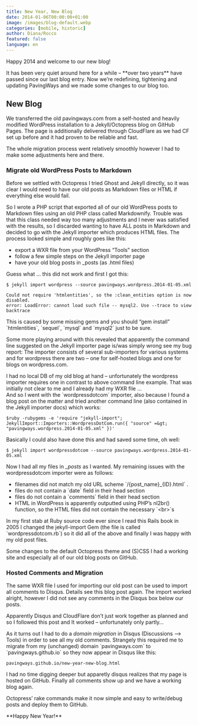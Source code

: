 ```yaml
---
title: New Year, New Blog
date: 2014-01-06T00:00:00+01:00
image: /images/blog-default.webp
categories: [mobile, historic]
author: Diana/Rocco
featured: false
language: en
---
```


<div class="entry-content">

<p>
Happy 2014 and welcome to our new blog!
</p>


<p>
It has been very quiet around here for a while &ndash; **over two years**  have passed since our last blog entry.
Now we&rsquo;re redefining, tightening and updating PavingWays and we made some changes to our blog too.
</p>

<h2>New Blog</h2>


<p>
We transferred the old pavingways.com from a self-hosted and heavily modified WordPress installation to a Jekyll/Octopress blog on GitHub Pages.
The page is additionally delivered through CloudFlare as we had CF set up before and it had proven to be reliable and fast.
</p>


<p>
The whole migration process went relatively smoothly however I had to make some adjustments here and there.
</p>

<h3>Migrate old WordPress Posts to Markdown</h3>


<p>
Before we settled with Octopress I tried Ghost and Jekyll directly, so it was clear I would need to have our old posts as Markdown files or HTML if everything else would fail.
</p>


<p>
So I wrote a PHP script that exported all of our old WordPress posts to Markdown files using an old PHP class called Markdownify.
Trouble was that this class needed way too many adjustments and I never was satisfied with the results, so I discarded wanting to have ALL posts in Markdown and decided to go with the Jekyll importer which produces HTML files.
The process looked simple and roughly goes like this:
</p>

<ul>
<li>export a WXR file from your WordPress &ldquo;Tools&rdquo; section</li>
<li>follow a few simple steps on the Jekyll importer page</li>
<li>have your old blog posts in _posts (as .html files)</li>
</ul>



<p>
Guess what &hellip; this did not work and first I got this:
</p>

```
$ jekyll import wordpress --source pavingways.wordpress.2014-01-05.xml

Could not require 'htmlentities', so the :clean_entities option is now disabled.
error: LoadError: cannot load such file -- mysql2. Use --trace to view backtrace

```


<p>
This is caused by some missing gems and you should &ldquo;gem install&rdquo; `htmlentities`, `sequel`, `mysql` and `mysql2` just to be sure.
</p>


<p>
Some more playing around with this revealed that apparently the command line suggested on the Jekyll importer page is/was simply wrong see my bug report:
The importer consists of several sub-importers for various systems and for wordpress there are two &ndash; one for self-hosted blogs and one for blogs on wordpress.com.
</p>


<p>
I had no local DB of my old blog at hand &ndash; unfortunately the wordpress importer requires one in contrast to above command line example. That was initially not clear to me and I already had my WXR file &hellip;<br/>
And so I went with the `wordpressdotcom` importer, also because I found a blog post on the matter and tried another command line (also contained in the Jekyll importer docs) which works:
</p>

```
$ruby -rubygems -e 'require "jekyll-import"; JekyllImport::Importers::WordpressDotCom.run({ "source" =&gt; "pavingways.wordpress.2014-01-05.xml" })'

```


<p>
Basically I could also have done this and had saved some time, oh well:
</p>

```
$ jekyll import wordpressdotcom --source pavingways.wordpress.2014-01-05.xml

```


<p>
Now I had all my files in <em>_posts</em> as I wanted. My remaining issues with the wordpressdotcom importer were as follows:
</p>

<ul>
<li>filenames did not match my old URL scheme `/{post_name}_{ID}.html` .</li>
<li>files do not contain a `date` field in their head section</li>
<li>files do not contain a `comments` field in their head section</li>
<li>HTML in WordPress is apparently outputted using PHP&rsquo;s nl2br() function, so the HTML files did not contain the necessary `&lt;br&gt;`s</li>
</ul>



<p>
In my first stab at Ruby source code ever since I read this Rails book in 2005 I changed the jekyll-import Gem (the file is called `wordpressdotcom.rb`) so it did all of the above and finally I was happy with my old post files.
</p>


<p>
Some changes to the default Octopress theme and (S)CSS I had a working site and especially all of our old blog posts on GitHub.
</p>

<h3>Hosted Comments and Migration</h3>


<p>
The same WXR file I used for importing our old post can be used to import all comments to Disqus. Details see this blog post again.
The import worked alright, however I did not see any comments in the Disqus box below our posts.
</p>


<p>
Apparently Disqus and CloudFlare don&rsquo;t just work together as planned and so I followed this post and It worked &ndash; unfortunately only partly&hellip;
</p>


<p>
As it turns out I had to do a <em>domain migration</em> in Disqus (Discussions &ndash;> Tools) in order to see all my old comments.
Strangely this required me to migrate from my (unchanged) domain `pavingways.com` to `pavingways.github.io` so they now appear in Disqus like this:
</p>

```
pavingways.github.io/new-year-new-blog.html

```


<p>
I had no time digging deeper but apparetly disqus realizes that my page is hosted on GitHub.
Finally all comments show up and we have a working blog again.
</p>


<p>
Octopress’ rake commands make it now simple and easy to write/debug posts and deploy them to GitHub.
</p>


<p>
**Happy New Year!** 
</p>
</div>

